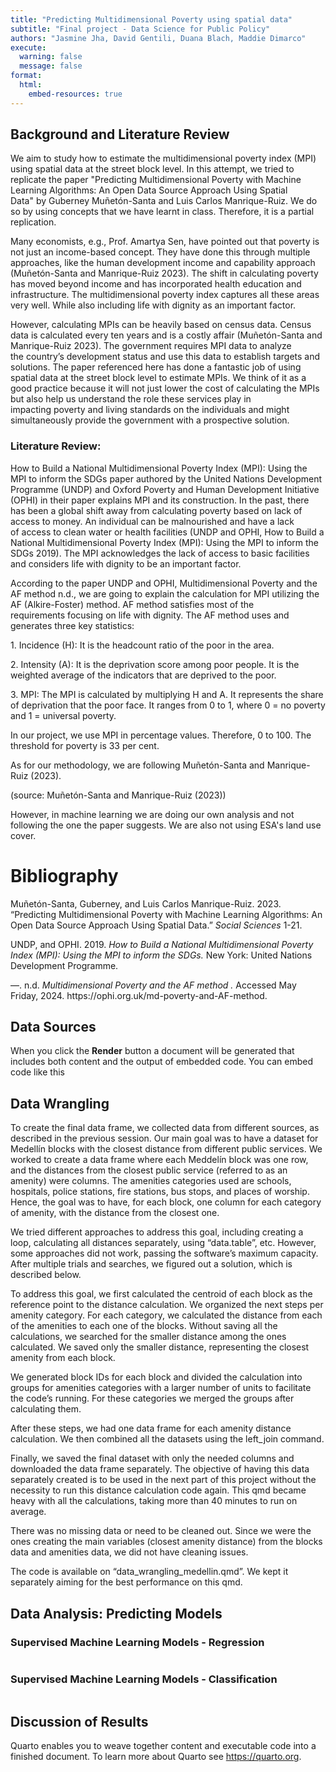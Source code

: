 ```yaml
---
title: "Predicting Multidimensional Poverty using spatial data"
subtitle: "Final project - Data Science for Public Policy"
authors: "Jasmine Jha, David Gentili, Duana Blach, Maddie Dimarco"
execute:
  warning: false
  message: false
format:
  html:
    embed-resources: true
---
```


## Background and Literature Review

We aim to study how to estimate the multidimensional poverty index (MPI) using spatial data at the street block level. In this attempt, we tried to replicate the paper \"Predicting Multidimensional Poverty with Machine Learning Algorithms: An Open Data Source Approach Using Spatial Data\" by Guberney Muñetón-Santa and Luis Carlos Manrique-Ruiz. We do so by using concepts that we have learnt in class. Therefore, it is a partial replication.

Many economists, e.g., Prof. Amartya Sen, have pointed out that poverty is not just an income-based concept. They have done this through multiple approaches, like the human development income and capability approach (Muñetón-Santa and Manrique-Ruiz 2023). The shift in calculating poverty has moved beyond income and has incorporated health education and infrastructure. The multidimensional poverty index captures all these areas very well. While also including life with dignity as an important factor. 

However, calculating MPIs can be heavily based on census data. Census data is calculated every ten years and is a costly affair (Muñetón-Santa and Manrique-Ruiz 2023). The government requires MPI data to analyze the country's development status and use this data to establish targets and solutions. The paper referenced here has done a fantastic job of using spatial data at the street block level to estimate MPIs. We think of it as a good practice because it will not just lower the cost of calculating the MPIs but also help us understand the role these services play in impacting poverty and living standards on the individuals and might simultaneously provide the government with a prospective solution.

### Literature Review:

How to Build a National Multidimensional Poverty Index (MPI): Using the MPI to inform the SDGs paper authored by the United Nations Development Programme (UNDP) and Oxford Poverty and Human Development Initiative (OPHI) in their paper explains MPI and its construction. In the past, there has been a global shift away from calculating poverty based on lack of access to money. An individual can be malnourished and have a lack of access to clean water or health facilities (UNDP and OPHI, How to Build a National Multidimensional Poverty Index (MPI): Using the MPI to inform the SDGs 2019). The MPI acknowledges the lack of access to basic facilities and considers life with dignity to be an important factor. 

According to the paper UNDP and OPHI, Multidimensional Poverty and the AF method n.d., we are going to explain the calculation for MPI utilizing the AF (Alkire-Foster) method. AF method satisfies most of the requirements focusing on life with dignity. The AF method uses and generates three key statistics:

1\. Incidence (H): It is the headcount ratio of the poor in the area. 

2\. Intensity (A): It is the deprivation score among poor people. It is the weighted average of the indicators that are deprived to the poor.

3\. MPI: The MPI is calculated by multiplying H and A. It represents the share of deprivation that the poor face. It ranges from 0 to 1, where 0 = no poverty and 1 = universal poverty. 

In our project, we use MPI in percentage values. Therefore, 0 to 100. The threshold for poverty is 33 per cent. 

As for our methodology, we are following Muñetón-Santa and Manrique-Ruiz (2023).  

(source: Muñetón-Santa and Manrique-Ruiz (2023))

However, in machine learning we are doing our own analysis and not following the one the paper suggests. We are also not using ESA\'s land use cover.

# Bibliography

Muñetón-Santa, Guberney, and Luis Carlos Manrique-Ruiz. 2023. "Predicting Multidimensional Poverty with Machine Learning Algorithms: An Open Data Source Approach Using Spatial Data." *Social Sciences* 1-21.

UNDP, and OPHI. 2019. *How to Build a National Multidimensional Poverty Index (MPI): Using the MPI to inform the SDGs.* New York: United Nations Development Programme.

---. n.d. *Multidimensional Poverty and the AF method .* Accessed May Friday, 2024. https://ophi.org.uk/md-poverty-and-AF-method.

## Data Sources

When you click the **Render** button a document will be generated that includes both content and the output of embedded code. You can embed code like this

## Data Wrangling

To create the final data frame, we collected data from different sources, as described in the previous session. Our main goal was to have a dataset for Medellín blocks with the closest distance from different public services. We worked to create a data frame where each Meddelín block was one row, and the distances from the closest public service (referred to as an amenity) were columns. The amenities categories used are schools, hospitals, police stations, fire stations, bus stops, and places of worship. Hence, the goal was to have, for each block, one column for each category of amenity, with the distance from the closest one.

We tried different approaches to address this goal, including creating a loop, calculating all distances separately, using "data.table", etc. However, some approaches did not work, passing the software's maximum capacity. After multiple trials and searches, we figured out a solution, which is described below.

To address this goal, we first calculated the centroid of each block as the reference point to the distance calculation. We organized the next steps per amenity category. For each category, we calculated the distance from each of the amenities to each one of the blocks. Without saving all the calculations, we searched for the smaller distance among the ones calculated. We saved only the smaller distance, representing the closest amenity from each block.

We generated block IDs for each block and divided the calculation into groups for amenities categories with a larger number of units to facilitate the code's running. For these categories we merged the groups after calculating them.

After these steps, we had one data frame for each amenity distance calculation. We then combined all the datasets using the left_join command.

Finally, we saved the final dataset with only the needed columns and downloaded the data frame separately. The objective of having this data separately created is to be used in the next part of this project without the necessity to run this distance calculation code again. This qmd became heavy with all the calculations, taking more than 40 minutes to run on average.

There was no missing data or need to be cleaned out. Since we were the ones creating the main variables (closest amenity distance) from the blocks data and amenities data, we did not have cleaning issues.

The code is available on "data_wrangling_medellin.qmd". We kept it separately aiming for the best performance on this qmd.

## Data Analysis: Predicting Models

### Supervised Machine Learning Models - Regression

```r

```

### Supervised Machine Learning Models - Classification

```r

```

## Discussion of Results

Quarto enables you to weave together content and executable code into a finished document. To learn more about Quarto see <https://quarto.org>.
